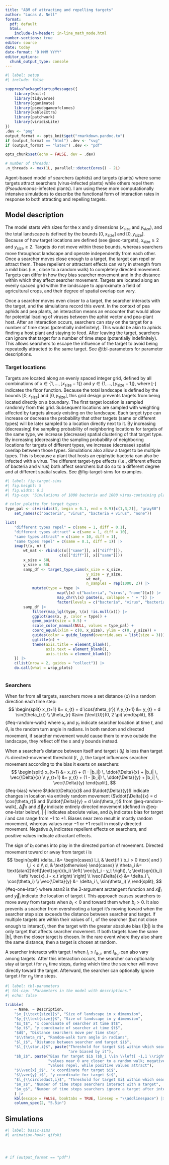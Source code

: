 ```yaml
---
title: "ABM of attracting and repelling targets"
author: "Lucas A. Nell"
format:
  pdf: default
  html:
    include-in-header: in-line_math_mode.html
number-sections: true
editor: source
date: today
date-format: "D MMM YYYY"
editor_options: 
  chunk_output_type: console
---
```


\raggedright

```r
#| label: setup
#| include: false

suppressPackageStartupMessages({
    library(knitr)
    library(tidyverse)
    library(gganimate)
    library(pseudogameofclones)
    library(kableExtra)
    library(patchwork)
    library(viridisLite)
})
.dev <- "png"
output_format <- opts_knit$get("rmarkdown.pandoc.to")
if (output_format == "html") .dev <- "svg"
if (output_format == "latex") .dev <- "pdf"

opts_chunk$set(echo = FALSE, dev = .dev)

# number of threads:
.n_threads <- max(1L, parallel::detectCores() - 2L)
```

Agent-based model of searchers (aphids) and targets (plants) where some targets attract searchers (virus-infected plants) while others repel them (*Pseudomonas*-infected plants). I am using these more computationally intensive simulations to describe the functional form of interaction rates in response to both attracting and repelling targets.



## Model description

The model starts with sizes for the x and y dimensions ($x_{\text{size}}$ and
$y_{\text{size}}$), and the total landscape is defined by the bounds
$\left[ 0, \, x_{\text{size}} \right]$ and $\left[ 0, \, y_{\text{size}} \right]$.
Because of how target locations are defined (see @sec-targets),
$x_{\text{size}} \ge 2$ and $y_{\text{size}} \ge 2$.
Targets do not move within these bounds, whereas 
searchers move throughout landscape and operate independently from each other.
Once a searcher moves close enough to a target, the target can repel or 
attract them.
These repellent or attractant effects can vary in strength from a mild 
bias (i.e., close to a random walk) to completely directed movement.
Targets can differ in how they bias searcher movement and in the distance
within which they affect searcher movement.
Targets are located along an evenly spaced grid within the landscape
to approximate a field of agricultural crops, and their degree of spatial
overlap can vary.


Once a searcher moves even closer to a target, the searcher interacts with
the target, and the simulations record this event.
In the context of pea aphids and pea plants, an interaction means
an encounter that would allow for potential loading of viruses between
the aphid vector and pea-plant host.
After an interaction occurs, searchers can stay on the target for a number
of time steps (potentially indefinitely).
This would be akin to aphids finding a host plant and staying to feed.
After leaving the target, searchers can ignore that target for a number
of time steps (potentially indefinitely).
This allows searchers to escape the influence of the target to avoid
being repeatedly attracted to the same target.
See @tbl-parameters for parameter descriptions.



### Target locations {#sec-targets}


Targets are located along an evenly spaced integer grid, defined by all 
combinations of
$x \in \left\{ 1, \ldots, \lfloor x_{\text{size}} -1 \rfloor \right\}$ and
$y \in \left\{ 1, \ldots, \lfloor y_{\text{size}} -1 \rfloor \right\}$,
where $\lfloor \cdot \rfloor$ indicates the floor function.
Because the total landscape is defined by the bounds
$\left[ 0, \, x_{\text{size}} \right]$ and $\left[ 0, \, y_{\text{size}} \right]$,
this grid design prevents targets from being located directly on a boundary.
The first target location is sampled randomly from this grid.
Subsequent locations are sampled with weighting affected by targets already
existing on the landscape.
Each target type can increase or decrease the probability that other targets
(same or different types) will be later sampled to a location directly 
next to it.
By increasing (decreasing) the sampling probability of neighboring locations 
for targets of the same type, we increase (decrease) spatial clustering of 
that target type.
By increasing (decreasing) the sampling probability of neighboring locations
for targets of different types, we increase (decrease) spatial overlap
between those types.
Simulations also allow a target to be multiple types.
This is because a plant that hosts an epiphytic bacteria can also be infected
with a virus.
The different target-type effects (i.e., different effects of bacteria and virus)
both affect searchers but do so to a different degree and 
at different spatial scales.
See @fig-target-sims for examples.


```r
#| label: fig-target-sims
#| fig.height: 5
#| fig.width: 6.5
#| fig-cap: "Simulations of 1000 bacteria and 1000 virus-containing plants across a $50\\times50$ grid, where different or same types attract or repel. The type not indicated is neutral (i.e., has no effect on sampling)."

# color palette for target types:
type_pal <- c(viridis(3, begin = 0.1, end = 0.9)[c(1,3,2)], "gray80") |> 
    set_names(c("bacteria", "virus", "bacteria + virus", "none"))

list(
    "different types repel" = c(same = 1, diff = 0.1),
    "different types attract" = c(same = 1, diff = 10),
    "same types attract" = c(same = 10, diff = 1),
    "same types repel" = c(same = 0.1, diff = 1)) |>
    imap(\(x, n) {
        wt_mat <- rbind(c(x[["same"]], x[["diff"]]), 
                        c(x[["diff"]], x[["same"]]))
        x_size = 50L
        y_size = 50L
        samp_df <- target_type_sims(x_size = x_size,
                                    y_size = y_size,
                                    wt_mat,
                                    n_samples = rep(1000, 2)) |>
            mutate(type = type |>
                       map(\(x) c("bacteria", "virus", "none")[x]) |>
                       map_chr(\(x) paste(x, collapse = " + ")) |>
                       factor(levels = c("bacteria", "virus", "bacteria + virus", "none")))
        samp_df |>
            filter(map_lgl(type, \(x) !is.null(x))) |>
            ggplot(aes(x, y, color = type)) +
            geom_point(size = 0.5) +
            scale_color_manual(NULL, values = type_pal) +
            coord_equal(xlim = c(0, x_size), ylim = c(0, y_size)) +
            guides(color = guide_legend(override.aes = list(size = 3))) +
            ggtitle(n) +
            theme(axis.title = element_blank(),
                  axis.text = element_blank(),
                  axis.ticks = element_blank())
    }) |> 
    c(list(nrow = 2, guides = "collect")) |> 
    do.call(what = wrap_plots)



```


### Searchers {#sec-searchers}

When far from all targets, searchers move a set distance ($d$) in a random 
direction each time step:
$$
\begin{split}
x_{t+1} &= x_{t} + d \cos(\theta_{r}) \\
y_{t+1} &= y_{t} + d \sin(\theta_{r}) \\
\theta_{r} &\sim {\text{U}}(0, 2 \pi)
\end{split},
$${#eq-random-walk}
where
$x_{t}$ and $y_{t}$ indicate searcher location at time $t$,
and $\theta_r$ is the random turn angle in radians.
In both random and directed movement, if searcher movement would cause them 
to move outside the landscape, they reflect off the x and y bounds instead.


When a searcher's distance between itself and target $i$ ($l_i$) is
less than target $i$'s directed-movement threshold ($l_{\star,i}$), 
the target influences searcher movement according to the bias 
it exerts on searchers:
$$
\begin{split}
x_{t+1} &= x_{t} + (1 - |b_i|) \, \ddot{\Delta}{x} + |b_i| \, \vec{\Delta}{x} \\
y_{t+1} &= y_{t} + (1 - |b_i|) \, \ddot{\Delta}{y} + |b_i| \, \vec{\Delta}{y}
\end{split},
$$ {#eq-bias}
where 
$\ddot{\Delta}{x}$ and $\ddot{\Delta}{y}$ indicate changes in location via 
entirely random movement ($\ddot{\Delta}{x} = d \cos(\theta_r)$ and 
$\ddot{\Delta}{y} = d \sin(\theta_r)$ from @eq-random-walk),
$\vec{\Delta}{x}$ and $\vec{\Delta}{y}$ indicate entirely directed movement
(defined in @eq-one-lstar below),
$| \cdot |$ indicates absolute value,
and
$b_i$ indicates bias for target $i$ and can range from $-1$ to $+1$.
Biases near zero result in mostly random movement, whereas values near
$-1$ or $+1$ result in mostly directed movement.
Negative $b_i$ indicates repellent effects on searchers, and
positive values indicate attractant effects.

The sign of $b_i$ comes into play in the directed portion of movement.
Directed movement toward or away from target $i$ is
$$
\begin{split}
\delta_i &= 
    \begin{cases}
        l_i, & \text{if } b_i > 0 \text{ and } l_i < d \\
        d,   & \text{otherwise}
    \end{cases} \\
\theta_i &= \text{atan2}\left[\text{sgn}(b_i) \left( \vec{y}_i - y_t \right), \; \text{sgn}(b_i) \left( \vec{x}_i - x_t \right) \right] \\
\vec{\Delta}{x} &= \delta_i \, \cos(\theta_i) \\
\vec{\Delta}{y} &= \delta_i \, \sin(\theta_i) \\
\end{split},
$${#eq-one-lstar}
where
$\text{atan2}$ is the 2-argument arctangent function
and
$\vec{x}_i$ and $\vec{y}_i$ indicate the location of target $i$.
This approach causes searchers to move away from targets when $b_i < 0$ and
toward them when $b_i > 0$.
It also prevents a searcher from overshooting a target it's moving toward
when the searcher step size exceeds the distance between searcher 
and target.
If multiple targets are within their values of $l_{\star}$ of the 
searcher (but not close enough to interact), then the target with the
greater absolute bias ($|b|$) is the only target that affects searcher movement.
If both targets have the same $|b|$, then the closer target is chosen.
In the rare event where they also share the same distance, then a
target is chosen at random.


<!-- Searchers can be influenced by multiple targets, in which -->
<!-- case directed movement is weighted by each target's magnitude of bias, $|b_i|$. -->
<!-- For a vector containing all indices for targets within their directed-movement -->
<!-- threshold of the searcher ($\mathbf{R}$), directed movement is as follows: -->
<!-- $$ -->
<!-- \begin{split} -->
<!-- \mathbf{R} &= \left\{\text{ all } i \text{ such that } l_i \le l_{\star,i} \right\} \\ -->
<!-- |b| &= \max_{i \in \mathbf{R}}\left( | b_i | \right) \\ -->
<!-- \vec{\Delta}{x} &= \sum_{i \in \mathbf{R}}{\left( \omega_i \, \vec{\Delta}{x}_i \right)} \\ -->
<!-- \vec{\Delta}{y} &= \sum_{i \in \mathbf{R}}{\left( \omega_i \, \vec{\Delta}{y}_i \right)} \\ -->
<!-- \omega_i        &= \frac{|b_i|}{ -->
<!--     \sum\limits_{j \in \mathbf{R}}{ |b_j| }} -->
<!-- \end{split}, -->
<!-- $$ {#eq-mult-lstars} -->
<!-- where -->
<!-- $l_i$ is the distance from the searcher to nearby target $i$, -->
<!-- and -->
<!-- $\vec{\Delta}{x}_i$ and $\vec{\Delta}{y}_i$ indicate entirely directed movement  -->
<!-- toward nearby target $i$ (@eq-one-lstar). -->



A searcher interacts with target $i$ when $l_i \le l_{\circledast,i}$,
and $l_{\circledast,i}$ can also vary among targets.
After this interaction occurs, the searcher can optionally stay at target $i$
for $n_s$ time steps, during which time the searcher will move directly
toward the target.
Afterward, the searcher can optionally ignore target $i$ for $n_g$ time steps.




```r
#| label: tbl-parameters
#| tbl-cap: "Parameters in the model with descriptions."
#| echo: false

tribble(
    ~ Name, ~ Description,
    "$x_{\\text{size}}$", "Size of landscape in x dimension",
    "$y_{\\text{size}}$", "Size of landscape in y dimension",
    "$x_t$", "x coordinate of searcher at time $t$",
    "$y_t$", "y coordinate of searcher at time $t$",
    "$d$", "Distance searchers move per time step",
    "$\\theta_r$", "Random-walk turn angle in radians",
    "$l_i$", "Distance between searcher and target $i$",
    "$l_{\\star,i}$", paste("Threshold for target $i$ within which searchers",
                            "are biased by it"),
    "$b_i$", paste("Bias for target $i$ ($b_i \\in \\left[ -1,1 \\right]$);",
                   "values near 0 are closer to a random walk; negative",
                   "values repel, while positive values attract"),
    "$\\vec{x}_i$", "x coordinate for target $i$",
    "$\\vec{y}_i$", "y coordinate for target $i$",
    "$l_{\\circledast,i}$", "Threshold for target $i$ within which searchers interact with it",
    "$n_s$", "Number of time steps searchers interact with a target",
    "$n_g$", "Number of time steps searchers ignore a target after interacting"
    ) |> 
    kbl(escape = FALSE, booktabs = TRUE, linesep = "\\addlinespace") |> 
    column_spec(2, "5.5in")
```



## Simulations


```r
#| label: basic-sims
#| animation-hook: gifski




# if (output_format == "pdf")


```

